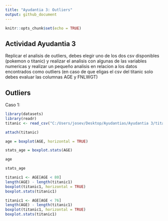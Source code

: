 ```yaml
---
title: "Ayudantia 3: Outliers"
output: github_document
---
```


```r
knitr::opts_chunk$set(echo = TRUE)
```
## Actividad Ayudantia 3
  Replicar el analisis de outliers, debes elegir uno de los dos csv disponibles (pokemon o titanic) y realizar el analisis con algunas     de las variables numericas y realizar un pequeño analisis en relacion a los datos encontrados como outliers (en caso de que eligas     el csv del titanic solo debes evaluar las columnas AGE y FNLWGT)


## Outliers
   Caso 1:
```r
library(datasets)
library(readr)
titanic <- read_csv("C:/Users/josev/Desktop/Ayudantias/Ayudantia 3/titanic.csv")

attach(titanic)

age = boxplot(AGE, horizontal = TRUE)

stats_age = boxplot.stats(AGE)

age

stats_age

```
```r

titanic1 <- AGE[AGE < 80]
length(AGE) - length(titanic1)
boxplot(titanic1, horizontal = TRUE)
boxplot.stats(titanic1)

```
```r
titanic1 <- AGE[AGE < 76]
length(AGE) - length(titanic1)
boxplot(titanic1, horizontal = TRUE)
boxplot.stats(titanic1)
```

